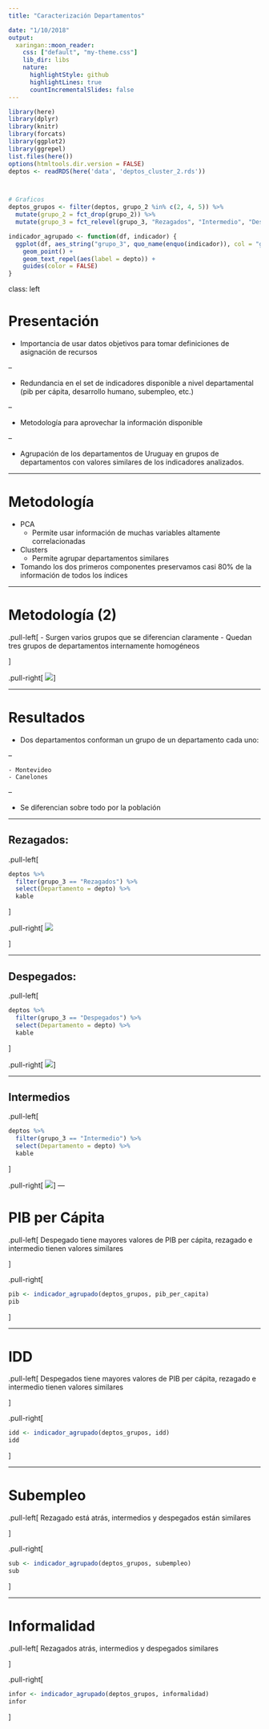 ```yaml
---
title: "Caracterización Departamentos"

date: "1/10/2018"
output:
  xaringan::moon_reader:
    css: ["default", "my-theme.css"]
    lib_dir: libs
    nature:
      highlightStyle: github
      highlightLines: true
      countIncrementalSlides: false
---
```


```r
library(here)
library(dplyr)
library(knitr)
library(forcats)
library(ggplot2)
library(ggrepel)
list.files(here())
options(htmltools.dir.version = FALSE)
deptos <- readRDS(here('data', 'deptos_cluster_2.rds'))



# Graficos
deptos_grupos <- filter(deptos, grupo_2 %in% c(2, 4, 5)) %>%
  mutate(grupo_2 = fct_drop(grupo_2)) %>%
  mutate(grupo_3 = fct_relevel(grupo_3, "Rezagados", "Intermedio", "Despegados"))

indicador_agrupado <- function(df, indicador) {
  ggplot(df, aes_string("grupo_3", quo_name(enquo(indicador)), col = "grupo_3")) + 
    geom_point() + 
    geom_text_repel(aes(label = depto)) +
    guides(color = FALSE)
}
```

class: left



# Presentación

- Importancia de usar datos objetivos para tomar definiciones de asignación de recursos

--

- Redundancia en el set de indicadores disponible a nivel departamental (pib per cápita, desarrollo humano, subempleo, etc.)

--

- Metodología para aprovechar la información disponible

--

- Agrupación de los departamentos de Uruguay en grupos de departamentos con valores similares de los indicadores analizados.

---

# Metodología

- PCA
    - Permite usar información de muchas variables altamente correlacionadas
- Clusters
    - Permite agrupar departamentos similares
    
- Tomando los dos primeros componentes preservamos casi 80% de la información de todos los índices


---

# Metodología (2)

.pull-left[
- Surgen varios grupos que se diferencian claramente
- Quedan tres grupos de departamentos internamente homogéneos

]

.pull-right[
![](PCA.png)
]

---

# Resultados

- Dos departamentos conforman un grupo de un departamento cada uno:

--

    - Montevideo
    - Canelones
    
--

- Se diferencian sobre todo por la población

---

## Rezagados:

.pull-left[

```r
deptos %>% 
  filter(grupo_3 == "Rezagados") %>% 
  select(Departamento = depto) %>% 
  kable
```
]


.pull-right[
![](rezagados.png)

]


---

## Despegados:

.pull-left[
```r
deptos %>% 
  filter(grupo_3 == "Despegados") %>% 
  select(Departamento = depto) %>% 
  kable
```
]



.pull-right[
![](despegados.png)
]

---

## Intermedios

.pull-left[
```r
deptos %>% 
  filter(grupo_3 == "Intermedio") %>% 
  select(Departamento = depto) %>% 
  kable
```
]

.pull-right[
![](intermedios.png)
]
---



# PIB per Cápita

.pull-left[
Despegado tiene mayores valores de PIB per cápita, rezagado e intermedio tienen valores similares

]

.pull-right[
```r

pib <- indicador_agrupado(deptos_grupos, pib_per_capita)
pib


```
]



---

# IDD

.pull-left[
Despegados tiene mayores valores de PIB per cápita, rezagado e intermedio tienen valores similares

]

.pull-right[


```r
idd <- indicador_agrupado(deptos_grupos, idd)
idd

```

]

---

# Subempleo

.pull-left[
Rezagado está atrás, intermedios y despegados están similares

]

.pull-right[
```r
sub <- indicador_agrupado(deptos_grupos, subempleo)
sub

```

]



---

# Informalidad

.pull-left[
Rezagados atrás, intermedios y despegados similares

]


.pull-right[
```r
infor <- indicador_agrupado(deptos_grupos, informalidad)
infor
```
]


